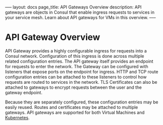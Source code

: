 –––
layout: docs
page_title: API Gateways Overview
description: API gateways are objects in Consul that enable ingress requests to services in your service mesh. Learn about API gateways for VMs in this overview.
–––

# API Gateway Overview

API Gateway provides a highly configurable ingress for requests into a Consul
network. Configuration of this ingress is done across multiple related
configuration entries. The API gateway itself provides an endpoint for requests
to enter the network. The Gateway can be configured with listeners that expose
ports on the endpoint for ingress. HTTP and TCP route configuration entries can
be attached to these listeners to control how requests are routed to services in
the network. TLS Certificates can also be attached to gateways to encrypt
requests between the user and the gateway endpoint.

Because they are separately configured, these configuration entries may be
easily reused. Routes and certificates may be attached to multiple gateways. API
gateways are supported for both Virtual Machines and
[Kubernetes](/consul/docs/api-gateway).

